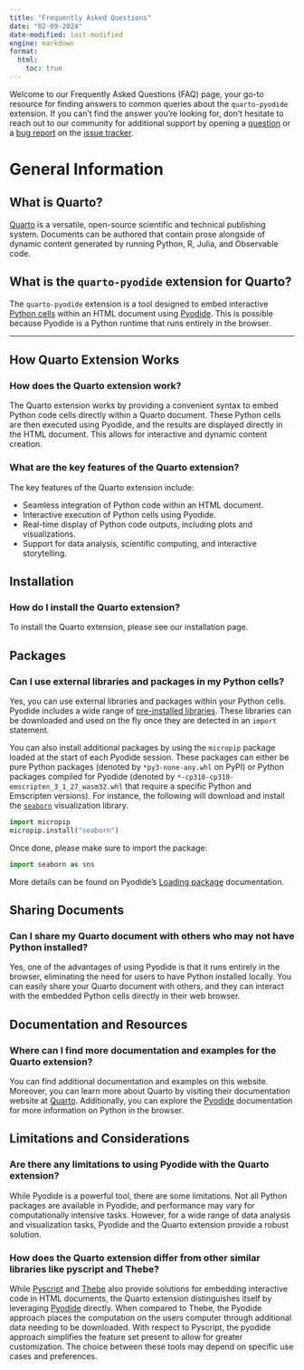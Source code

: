 ```yaml
---
title: "Frequently Asked Questions"
date: "02-09-2024"
date-modified: last-modified
engine: markdown
format: 
  html:
    toc: true
---
```


Welcome to our Frequently Asked Questions (FAQ) page, your go-to resource for finding answers to common queries about the `quarto-pyodide` extension.  If you can't find the answer you're looking for, don't hesitate to reach out to our community for additional support by opening a [question](https://github.com/coatless-quarto/pyodide/issues/new?assignees=&labels=q%26a&projects=&template=question.yml&title=%5BQ%26A%5D%3A+) or a [bug report](https://github.com/coatless-quarto/pyodide/issues/new?assignees=&labels=bug%2Ctriage-needed&projects=&template=bug-report.yml&title=%5BBug%5D%3A+) on the [issue tracker](https://github.com/coatless-quarto/pyodide/issues).

[quarto]: https://quarto.org/
[python]: https://www.python.org/
[pyodide]: https://pyodide.org/en/stable/
[pyscript]: https://pyscript.net/
[thebe]: https://thebe.readthedocs.io/en/stable/
[html]: https://quarto.org/docs/output-formats/html-basics.html
[revealjs]: https://quarto.org/docs/presentations/revealjs/
[websites]: https://quarto.org/docs/websites/
[books]: https://quarto.org/docs/books/

# General Information

## What is Quarto?

[Quarto][quarto] is a versatile, open-source scientific and technical publishing system. Documents can be authored that
contain prose alongside of dynamic content generated by running Python, R, Julia, and Observable code.

## What is the `quarto-pyodide` extension for Quarto?

The `quarto-pyodide` extension is a tool designed to embed interactive [Python cells][python] within an HTML document using [Pyodide][pyodide]. This is possible because Pyodide is a Python runtime that runs entirely in the browser.

---

## How Quarto Extension Works

### How does the Quarto extension work?

The Quarto extension works by providing a convenient syntax to embed Python code cells directly within a Quarto document. These Python cells are then executed using Pyodide, and the results are displayed directly in the HTML document. This allows for interactive and dynamic content creation.

### What are the key features of the Quarto extension?

The key features of the Quarto extension include:

- Seamless integration of Python code within an HTML document.
- Interactive execution of Python cells using Pyodide.
- Real-time display of Python code outputs, including plots and visualizations.
- Support for data analysis, scientific computing, and interactive storytelling.

## Installation

### How do I install the Quarto extension?

To install the Quarto extension, please see our installation page.

## Packages 

### Can I use external libraries and packages in my Python cells?

Yes, you can use external libraries and packages within your Python cells. Pyodide includes a wide range of [pre-installed libraries](https://pyodide.org/en/stable/usage/packages-in-pyodide.html). These libraries can be downloaded and used on the fly once they are detected in an `import` statement. 

You can also install additional packages by using the `micropip` package loaded at the start of each Pyodide session. These packages can either be pure Python packages (denoted by `*py3-none-any.whl` on PyPI) or Python packages compiled for Pyodide (denoted by `*-cp310-cp310-emscripten_3_1_27_wasm32.whl` that require a specific Python and Emscripten versions). For instance, the following will download and install the [`seaborn`](https://seaborn.pydata.org/) visualization library.

```python
import micropip
micropip.install("seaborn")
```

Once done, please make sure to import the package: 

```python
import seaborn as sns
```

More details can be found on Pyodide's [Loading package](https://pyodide.org/en/stable/usage/loading-packages.html#installing-wheels-from-arbitrary-urls) documentation.


## Sharing Documents

### Can I share my Quarto document with others who may not have Python installed?

Yes, one of the advantages of using Pyodide is that it runs entirely in the browser, eliminating the need for users to have Python installed locally. You can easily share your Quarto document with others, and they can interact with the embedded Python cells directly in their web browser.

## Documentation and Resources

### Where can I find more documentation and examples for the Quarto extension?

You can find additional documentation and examples on this website. Moreover, you can learn more about Quarto by visiting their documentation website at [Quarto][quarto]. Additionally, you can explore the [Pyodide][pyodide] documentation for more information on Python in the browser.


## Limitations and Considerations

### Are there any limitations to using Pyodide with the Quarto extension?

While Pyodide is a powerful tool, there are some limitations. Not all Python packages are available in Pyodide, and performance may vary for computationally intensive tasks. However, for a wide range of data analysis and visualization tasks, Pyodide and the Quarto extension provide a robust solution.

### How does the Quarto extension differ from other similar libraries like pyscript and Thebe?

While [Pyscript][pyscript] and [Thebe][thebe] also provide solutions for embedding interactive code in HTML documents, the Quarto extension distinguishes itself by leveraging [Pyodide][pyodide] directly. When compared to Thebe, the Pyodide approach places the computation on the users computer through additional data needing to be downloaded. With respect to Pyscript, the pyodide approach simplifies the feature set present to allow for greater customization. The choice between these tools may depend on specific use cases and preferences.
